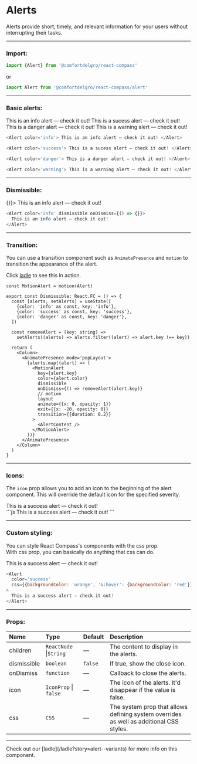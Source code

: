
# Alerts

Alerts provide short, timely, and relevant information for your users without interrupting their tasks.

---

### Import:

```js
import {Alert} from '@comfortdelgro/react-compass'
```

or

```js
import Alert from '@comfortdelgro/react-compass/alert'
```

---

### Basic alerts:

<section className={styles.componentShowcaseContainer}>
  <Alert color='info'>This is an info alert — check it out!</Alert>
  <Alert color='success'>This is a sucess alert — check it out!</Alert>
  <Alert color='danger'>This is a danger alert — check it out!</Alert>
  <Alert color='warning'>This is a warning alert — check it out!</Alert>
</section>

```js
<Alert color='info'> This is an info alert — check it out! </Alert>

<Alert color='success'> This is a sucess alert — check it out! </Alert>

<Alert color='danger'> This is a danger alert — check it out! </Alert>

<Alert color='warning'> This is a warning alert — check it out! </Alert>
```

---

### Dismissible:

<section className={styles.componentShowcaseContainer}>
  <Alert color='info' dismissible onDismiss={() => {}}>
    This is an info alert — check it out!
  </Alert>
</section>

```js
<Alert color='info' dismissible onDismiss={() => {}}>
  This is an info alert — check it out!
</Alert>
```

---

### Transition:

You can use a transition component such as `AnimatePresence` and `motion` to transition the appearance of the alert.

Click [ladle](/ladle?story=alert--dismissible) to see this in action.

```tsx
const MotionAlert = motion(Alert)

export const Dismissible: React.FC = () => {
  const [alerts, setAlerts] = useState([
    {color: 'info' as const, key: 'info'},
    {color: 'success' as const, key: 'success'},
    {color: 'danger' as const, key: 'danger'},
  ])

  const removeAlert = (key: string) =>
    setAlerts((alerts) => alerts.filter((alert) => alert.key !== key))

  return (
    <Column>
      <AnimatePresence mode='popLayout'>
        {alerts.map((alert) => (
          <MotionAlert
            key={alert.key}
            color={alert.color}
            dismissible
            onDismiss={() => removeAlert(alert.key)}
            // motion
            layout
            animate={{x: 0, opacity: 1}}
            exit={{x: -20, opacity: 0}}
            transition={{duration: 0.2}}
          >
            <AlertContent />
          </MotionAlert>
        ))}
      </AnimatePresence>
    </Column>
  )
}
```

---

### Icons:

The `icon` prop allows you to add an icon to the beginning of the alert component. This will override the default icon for the specified severity.

<section className={styles.componentShowcaseContainer}>
  <Alert color='success' icon={faChessKing}>
    This is a success alert — check it out!
  </Alert>
</section>
```js
<Alert color='success' icon={faChessKing}>
  This is a success alert — check it out!
</Alert>
```

---

### Custom styling:

You can style React Compass's components with the css prop. <br/>
With css prop, you can basically do anything that css can do.

<section className={styles.componentShowcaseContainer}>
  <Alert
    color='success'
    css={{backgroundColor: 'orange', '&:hover': {backgroundColor: 'red'}}}
  >
    This is a success alert — check it out!
  </Alert>
</section>

```js
<Alert
  color='success'
  css={{backgroundColor: 'orange', '&:hover': {backgroundColor: 'red'}}}
>
  This is a success alert — check it out!
</Alert>
```

---

### Props:

| Name        | Type                   | Default | Description                                                                             |
| :---------- | :--------------------- | :------ | :-------------------------------------------------------------------------------------- |
| children    | `ReactNode` \|`String` | —       | The content to display in the alerts.                                                   |
| dismissible | `boolean`              | `false` | If true, show the close icon.                                                           |
| onDismiss   | `function`             | —       | Callback to close the alerts.                                                           |
| icon        | `IconProp` \| `false`  | —       | The icon of the alerts. It'd disappear if the value is false.                           |
| css         | `CSS`                  | —       | The system prop that allows defining system overrides as well as additional CSS styles. |

---

<Callout>
  Check out our [ladle](/ladle?story=alert--variants) for more info on this
  component.
</Callout>
